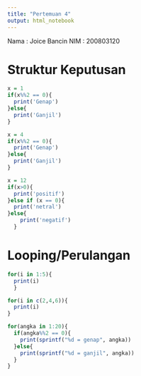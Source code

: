 ---
title: "Pertemuan 4"
output: html_notebook
---

Nama : Joice Bancin
NIM  : 200803120

# Struktur Keputusan
```{r}
x = 1
if(x%%2 == 0){
  print('Genap')
}else{
  print('Ganjil')
}
```
```{r}
x = 4
if(x%%2 == 0){
  print('Genap')
}else{
  print('Ganjil')
}
```
```{r}
x = 12
if(x>0){
  print('positif')
}else if (x == 0){
  print('netral')
}else{
    print('negatif')
  }
```
# Looping/Perulangan
```{r}
for(i in 1:5){
  print(i)
  }

for(i in c(2,4,6)){
  print(i)
}
```
```{r}
for(angka in 1:20){
  if(angka%%2 == 0){
    print(sprintf("%d = genap", angka))
  }else{
    print(sprintf("%d = ganjil", angka))
  }
}
```


